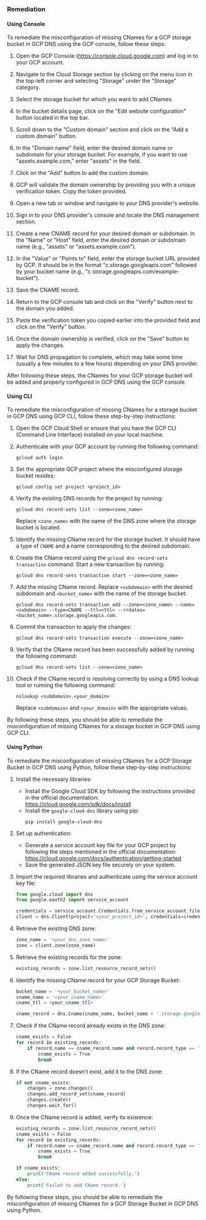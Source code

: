 ### Remediation

#### Using Console

To remediate the misconfiguration of missing CNames for a GCP storage bucket in GCP DNS using the GCP console, follow these steps:

1. Open the GCP Console (https://console.cloud.google.com) and log in to your GCP account.

2. Navigate to the Cloud Storage section by clicking on the menu icon in the top-left corner and selecting "Storage" under the "Storage" category.

3. Select the storage bucket for which you want to add CNames.

4. In the bucket details page, click on the "Edit website configuration" button located in the top bar.

5. Scroll down to the "Custom domain" section and click on the "Add a custom domain" button.

6. In the "Domain name" field, enter the desired domain name or subdomain for your storage bucket. For example, if you want to use "assets.example.com," enter "assets" in the field.

7. Click on the "Add" button to add the custom domain.

8. GCP will validate the domain ownership by providing you with a unique verification token. Copy the token provided.

9. Open a new tab or window and navigate to your DNS provider's website.

10. Sign in to your DNS provider's console and locate the DNS management section.

11. Create a new CNAME record for your desired domain or subdomain. In the "Name" or "Host" field, enter the desired domain or subdomain name (e.g., "assets" or "assets.example.com").

12. In the "Value" or "Points to" field, enter the storage bucket URL provided by GCP. It should be in the format "c.storage.googleapis.com" followed by your bucket name (e.g., "c.storage.googleapis.com/example-bucket").

13. Save the CNAME record.

14. Return to the GCP console tab and click on the "Verify" button next to the domain you added.

15. Paste the verification token you copied earlier into the provided field and click on the "Verify" button.

16. Once the domain ownership is verified, click on the "Save" button to apply the changes.

17. Wait for DNS propagation to complete, which may take some time (usually a few minutes to a few hours) depending on your DNS provider.

After following these steps, the CNames for your GCP storage bucket will be added and properly configured in GCP DNS using the GCP console.

#### Using CLI

To remediate the misconfiguration of missing CNames for a storage bucket in GCP DNS using GCP CLI, follow these step-by-step instructions:

1. Open the GCP Cloud Shell or ensure that you have the GCP CLI (Command Line Interface) installed on your local machine.

2. Authenticate with your GCP account by running the following command:
   ```
   gcloud auth login
   ```

3. Set the appropriate GCP project where the misconfigured storage bucket resides:
   ```
   gcloud config set project <project_id>
   ```

4. Verify the existing DNS records for the project by running:
   ```
   gcloud dns record-sets list --zone=<zone_name>
   ```
   Replace `<zone_name>` with the name of the DNS zone where the storage bucket is located.

5. Identify the missing CName record for the storage bucket. It should have a type of `CNAME` and a name corresponding to the desired subdomain.

6. Create the CName record using the `gcloud dns record-sets transaction` command. Start a new transaction by running:
   ```
   gcloud dns record-sets transaction start --zone=<zone_name>
   ```

7. Add the missing CName record. Replace `<subdomain>` with the desired subdomain and `<bucket_name>` with the name of the storage bucket:
   ```
   gcloud dns record-sets transaction add --zone=<zone_name> --name=<subdomain> --type=CNAME --ttl=<ttl> --rrdatas=<bucket_name>.storage.googleapis.com.
   ```

8. Commit the transaction to apply the changes:
   ```
   gcloud dns record-sets transaction execute --zone=<zone_name>
   ```

9. Verify that the CName record has been successfully added by running the following command:
   ```
   gcloud dns record-sets list --zone=<zone_name>
   ```

10. Check if the CName record is resolving correctly by using a DNS lookup tool or running the following command:
    ```
    nslookup <subdomain>.<your_domain>
    ```
    Replace `<subdomain>` and `<your_domain>` with the appropriate values.

By following these steps, you should be able to remediate the misconfiguration of missing CNames for a storage bucket in GCP DNS using GCP CLI.

#### Using Python

To remediate the misconfiguration of missing CNames for a GCP Storage Bucket in GCP DNS using Python, follow these step-by-step instructions:

1. Install the necessary libraries:
   - Install the Google Cloud SDK by following the instructions provided in the official documentation: https://cloud.google.com/sdk/docs/install
   - Install the `google-cloud-dns` library using pip:
     ```shell
     pip install google-cloud-dns
     ```

2. Set up authentication:
   - Generate a service account key file for your GCP project by following the steps mentioned in the official documentation: https://cloud.google.com/docs/authentication/getting-started
   - Save the generated JSON key file securely on your system.

3. Import the required libraries and authenticate using the service account key file:
   ```python
   from google.cloud import dns
   from google.oauth2 import service_account

   credentials = service_account.Credentials.from_service_account_file('<path_to_service_account_key_file>')
   client = dns.Client(project='<your_project_id>', credentials=credentials)
   ```

4. Retrieve the existing DNS zone:
   ```python
   zone_name = '<your_dns_zone_name>'
   zone = client.zone(zone_name)
   ```

5. Retrieve the existing records for the zone:
   ```python
   existing_records = zone.list_resource_record_sets()
   ```

6. Identify the missing CName record for your GCP Storage Bucket:
   ```python
   bucket_name = '<your_bucket_name>'
   cname_name = '<your_cname_name>'
   cname_ttl = <your_cname_ttl>

   cname_record = dns.Cname(cname_name, bucket_name + '.storage.googleapis.com.', ttl=cname_ttl)
   ```

7. Check if the CName record already exists in the DNS zone:
   ```python
   cname_exists = False
   for record in existing_records:
       if record.name == cname_record.name and record.record_type == 'CNAME':
           cname_exists = True
           break
   ```

8. If the CName record doesn't exist, add it to the DNS zone:
   ```python
   if not cname_exists:
       changes = zone.changes()
       changes.add_record_set(cname_record)
       changes.create()
       changes.wait_for()
   ```

9. Once the CName record is added, verify its existence:
   ```python
   existing_records = zone.list_resource_record_sets()
   cname_exists = False
   for record in existing_records:
       if record.name == cname_record.name and record.record_type == 'CNAME':
           cname_exists = True
           break

   if cname_exists:
       print('CName record added successfully.')
   else:
       print('Failed to add CName record.')
   ```

By following these steps, you should be able to remediate the misconfiguration of missing CNames for a GCP Storage Bucket in GCP DNS using Python.

